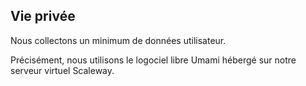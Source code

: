 ## Vie privée

Nous collectons un minimum de données utilisateur.

Précisément, nous utilisons le logociel libre Umami hébergé sur notre serveur virtuel Scaleway.
